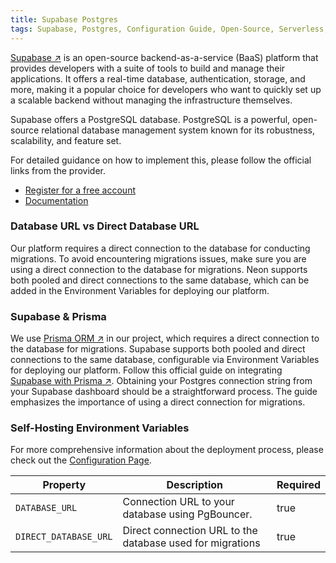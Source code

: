 ```yaml
---
title: Supabase Postgres
tags: Supabase, Postgres, Configuration Guide, Open-Source, Serverless, Cloud, Database, Autoscaling, Branching, Developer Experience, Compute, Storage, baas, firebase, backend, real-time database, authentication, storage, prisma, orm, migrations, direct connection, pooled connection, environment variables
---
```


[Supabase ↗](https://supabase.com/?ref=basestack.co) is an open-source backend-as-a-service (BaaS) platform that provides developers with a suite of tools to build and manage their applications. It offers a real-time database, authentication, storage, and more, making it a popular choice for developers who want to quickly set up a scalable backend without managing the infrastructure themselves.

Supabase offers a PostgreSQL database. PostgreSQL is a powerful, open-source relational database management system known for its robustness, scalability, and feature set.

For detailed guidance on how to implement this, please follow the official links from the provider.

- [Register for a free account](https://supabase.com/dashboard/sign-in?returnTo=/projects?ref=basestack.co)
- [Documentation](https://supabase.com/docs?ref=basestack.co)

### Database URL vs Direct Database URL

Our platform requires a direct connection to the database for conducting migrations. To avoid encountering migrations issues, make sure you are using a direct connection to the database for migrations. Neon supports both pooled and direct connections to the same database, which can be added in the Environment Variables for deploying our platform.

### Supabase & Prisma

We use [Prisma ORM ↗](https://www.prisma.io/?ref=basestack.co) in our project, which requires a direct connection to the database for migrations. Supabase supports both pooled and direct connections to the same database, configurable via Environment Variables for deploying our platform. Follow this official guide on integrating [Supabase with Prisma ↗](https://supabase.com/partners/integrations/prisma?ref=basestack.co). Obtaining your Postgres connection string from your Supabase dashboard should be a straightforward process. The guide emphasizes the importance of using a direct connection for migrations.

### Self-Hosting Environment Variables

For more comprehensive information about the deployment process, please check
out the [Configuration Page](/docs/self-hosting#environment-variables).

| Property              | Description                                               | Required |
| --------------------- | --------------------------------------------------------- | -------- |
| `DATABASE_URL`        | Connection URL to your database using PgBouncer.          | true     |
| `DIRECT_DATABASE_URL` | Direct connection URL to the database used for migrations | true     |
